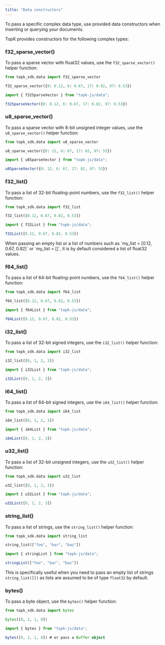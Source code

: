 ```yaml
---
title: "Data constructors"
---
```


To pass a specific complex data type, use provided data constructors when inserting or querying your documents.

TopK provides constructors for the following complex types:

### f32_sparse_vector()

To pass a sparse vector with float32 values, use the `f32_sparse_vector()` helper function:

<CodeGroup>

```python Python
from topk_sdk.data import f32_sparse_vector

f32_sparse_vector({0: 0.12, 6: 0.67, 17: 0.82, 97: 0.53})
```


```typescript Javascript
import { f32SparseVector } from "topk-js/data";

f32SparseVector({0: 0.12, 6: 0.67, 17: 0.82, 97: 0.53})
```

</CodeGroup>

### u8_sparse_vector()

To pass a sparse vector with 8-bit unsigned integer values, use the `u8_sparse_vector()` helper function:

<CodeGroup>

```python Python
from topk_sdk.data import u8_sparse_vector

u8_sparse_vector({0: 12, 6: 67, 17: 82, 97: 53})
```


```typescript Javascript
import { u8SparseVector } from "topk-js/data";

u8SparseVector({0: 12, 6: 67, 17: 82, 97: 53})
```

</CodeGroup>

### f32_list()

To pass a list of 32-bit floating-point numbers, use the `f32_list()` helper function:


<CodeGroup>

```python Python
from topk_sdk.data import f32_list

f32_list([0.12, 0.67, 0.82, 0.53])
```


```typescript Javascript
import { f32List } from "topk-js/data";

f32List([0.12, 0.67, 0.82, 0.53])
```

</CodeGroup>

<Info>
  When passing an empty list or a list of numbers such as `my_list = [0.12, 0.67, 0.82]` or `my_list = []`, it is by default considered a list of float32 values.
</Info>

### f64_list()

To pass a list of 64-bit floating-point numbers, use the `f64_list()` helper function:

<CodeGroup>

```python Python
from topk_sdk.data import f64_list

f64_list([0.12, 0.67, 0.82, 0.53])
```


```typescript Javascript
import { f64List } from "topk-js/data";

f64List([0.12, 0.67, 0.82, 0.53])
```

</CodeGroup>

### i32_list()

To pass a list of 32-bit signed integers, use the `i32_list()` helper function:


<CodeGroup>

```python Python
from topk_sdk.data import i32_list

i32_list([0, 1, 2, 3])
```


```typescript Javascript
import { i32List } from "topk-js/data";

i32List([0, 1, 2, 3])
```

</CodeGroup>

### i64_list()

To pass a list of 64-bit signed integers, use the `i64_list()` helper function:


<CodeGroup>

```python Python
from topk_sdk.data import i64_list

i64_list([0, 1, 2, 3])
```



```typescript Javascript
import { i64List } from "topk-js/data";

i64List([0, 1, 2, 3])
```

</CodeGroup>

### u32_list()

To pass a list of 32-bit unsigned integers, use the `u32_list()` helper function:


<CodeGroup>

```python Python
from topk_sdk.data import u32_list

u32_list([0, 1, 2, 3])
```


```typescript Javascript
import { u32List } from "topk-js/data";

u32List([0, 1, 2, 3])
```

</CodeGroup>

### string_list()

To pass a list of strings, use the `string_list()` helper function:

<CodeGroup>

```python Python
from topk_sdk.data import string_list

string_list(["foo", "bar", "baz"])
```


```typescript Javascript
import { stringList } from "topk-js/data";

stringList(["foo", "bar", "baz"])
```

</CodeGroup>

<Tip>This is specifically useful when you need to pass an empty list of strings `string_list([])` as lists are assumed to be of type `float32` by default.</Tip>

### bytes()

To pass a byte object, use the `bytes()` helper function:

<CodeGroup>

```python Python
from topk_sdk.data import bytes

bytes([0, 1, 1, 0])
```


```typescript Javascript
import { bytes } from "topk-js/data";

bytes([0, 1, 1, 0]) # or pass a Buffer object
```

</CodeGroup>
